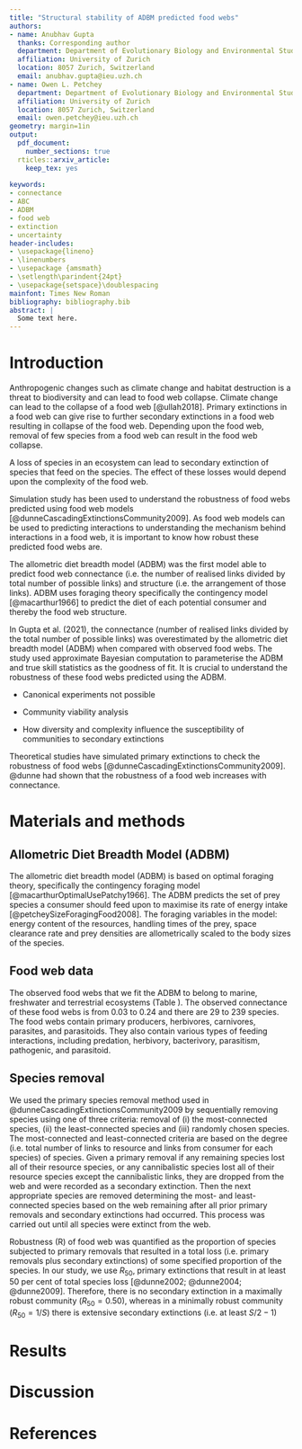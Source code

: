 ```yaml
---
title: "Structural stability of ADBM predicted food webs"
authors:
- name: Anubhav Gupta
  thanks: Corresponding author
  department: Department of Evolutionary Biology and Environmental Studies
  affiliation: University of Zurich
  location: 8057 Zurich, Switzerland
  email: anubhav.gupta@ieu.uzh.ch
- name: Owen L. Petchey
  department: Department of Evolutionary Biology and Environmental Studies
  affiliation: University of Zurich
  location: 8057 Zurich, Switzerland
  email: owen.petchey@ieu.uzh.ch
geometry: margin=1in
output:
  pdf_document:
    number_sections: true
  rticles::arxiv_article:
    keep_tex: yes
  
keywords:
- connectance
- ABC
- ADBM
- food web
- extinction
- uncertainty
header-includes:
- \usepackage{lineno}
- \linenumbers
- \usepackage {amsmath}
- \setlength\parindent{24pt}
- \usepackage{setspace}\doublespacing
mainfont: Times New Roman
bibliography: bibliography.bib
abstract: |
  Some text here.
---
```


# Introduction

<!-- Paragraph: Anthropogenic changes and trophic cascading extinctions-->

Anthropogenic changes such as climate change and habitat destruction is a threat to biodiversity and can lead to food web collapse. Climate change can lead to the collapse of a food web [@ullah2018]. Primary extinctions in a food web can give rise to further secondary extinctions in a food web resulting in collapse of the food web. Depending upon the food web, removal of few species from a food web can result in the food web collapse.

A loss of species in an ecosystem can lead to secondary extinction of species that feed on the species. The effect of these losses would depend upon the complexity of the food web.

Simulation study has been used to understand the robustness of food webs predicted using food web models [@dunneCascadingExtinctionsCommunity2009]. As food web models can be used to predicting interactions to understanding the mechanism behind interactions in a food web, it is important to know how robust these predicted food webs are.

<!-- Paragraph: ADBM predicted food webs -->

The allometric diet breadth model (ADBM) was the first model able to predict food web connectance (i.e. the number of realised links divided by total number of possible links) and structure (i.e. the arrangement of those links). ADBM uses foraging theory specifically the contingency model [@macarthur1966] to predict the diet of each potential consumer and thereby the food web structure.

In Gupta et al. (2021), the connectance (number of realised links divided by the total number of possible links) was overestimated by the allometric diet breadth model (ADBM) when compared with observed food webs. The study used approximate Bayesian computation to parameterise the ADBM and true skill statistics as the goodness of fit. It is crucial to understand the robustness of these food webs predicted using the ADBM.

-   Canonical experiments not possible

-   Community viability analysis

-   How diversity and complexity influence the susceptibility of communities to secondary extinctions

<!-- Paragraph: Robustness of ADBM predicted food webs -->

Theoretical studies have simulated primary extinctions to check the robustness of food webs [@dunneCascadingExtinctionsCommunity2009]. @dunne had shown that the robustness of a food web increases with connectance.

# Materials and methods

## Allometric Diet Breadth Model (ADBM)

The allometric diet breadth model (ADBM) is based on optimal foraging theory, specifically the contingency foraging model [@macarthurOptimalUsePatchy1966]. The ADBM predicts the set of prey species a consumer should feed upon to maximise its rate of energy intake [@petcheySizeForagingFood2008]. The foraging variables in the model: energy content of the resources, handling times of the prey, space clearance rate and prey densities are allometrically scaled to the body sizes of the species.

## Food web data

The observed food webs that we fit the ADBM to belong to marine, freshwater and terrestrial ecosystems (Table \ref{fig:tab_1}). The observed connectance of these food webs is from 0.03 to 0.24 and there are 29 to 239 species. The food webs contain primary producers, herbivores, carnivores, parasites, and parasitoids. They also contain various types of feeding interactions, including predation, herbivory, bacterivory, parasitism, pathogenic, and parasitoid.

## Species removal

We used the primary species removal method used in @dunneCascadingExtinctionsCommunity2009 by sequentially removing species using one of three criteria: removal of (i) the most-connected species, (ii) the least-connected species and (iii) randomly chosen species. The most-connected and least-connected criteria are based on the degree (i.e. total number of links to resource and links from consumer for each species) of species. Given a primary removal if any remaining species lost all of their resource species, or any cannibalistic species lost all of their resource species except the cannibalistic links, they are dropped from the web and were recorded as a secondary extinction. Then the next appropriate species are removed determining the most- and least-connected species based on the web remaining after all prior primary removals and secondary extinctions had occurred. This process was carried out until all species were extinct from the web.

Robustness (R) of food web was quantified as the proportion of species subjected to primary removals that resulted in a total loss (i.e. primary removals plus secondary extinctions) of some specified proportion of the species. In our study, we use $R_{50}$, primary extinctions that result in at least 50 per cent of total species loss [@dunne2002; @dunne2004; @dunne2009]. Therefore, there is no secondary extinction in a maximally robust community ($R_{50} = 0.50$), whereas in a minimally robust community ($R_{50} = 1/S$) there is extensive secondary extinctions (i.e. at least $S/2 - 1$)

# Results

# Discussion

# References
